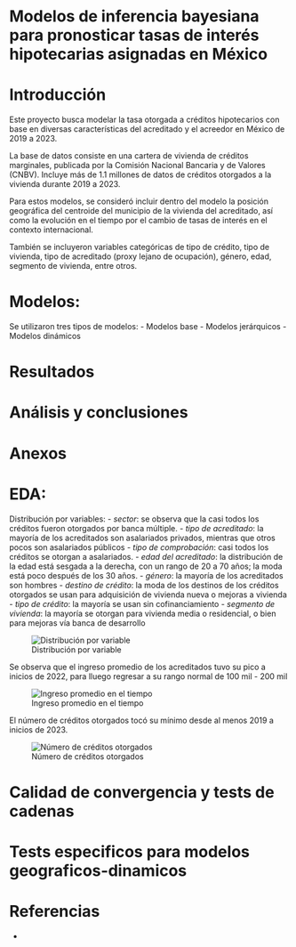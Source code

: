 # Modelos de inferencia bayesiana para pronosticar tasas de interés hipotecarias asignadas en México

# Introducción

Este proyecto busca modelar la tasa otorgada a créditos hipotecarios con base en diversas características del acreditado y el acreedor en México de 2019 a 2023.

La base de datos consiste en una cartera de vivienda de créditos marginales, publicada por la Comisión Nacional Bancaria y de Valores (CNBV). Incluye más de 1.1 millones de datos de créditos otorgados a la vivienda durante 2019 a 2023. 

Para estos modelos, se consideró incluir dentro del modelo la posición geográfica del centroide del municipio de la vivienda del acreditado, así como la evolución en el tiempo por el cambio de tasas de interés en el contexto internacional.

También se incluyeron variables categóricas de tipo de crédito, tipo de vivienda, tipo de acreditado (proxy lejano de ocupación), género, edad, segmento de vivienda, entre otros.

# Modelos:

Se utilizaron tres tipos de modelos:
- Modelos base
- Modelos jerárquicos
- Modelos dinámicos

# Resultados

# Análisis y conclusiones


# Anexos

# EDA:

Distribución por variables:
- *sector*: se observa que la casi todos los créditos fueron otorgados por banca múltiple.
- *tipo de acreditado*: la mayoría de los acreditados son asalariados privados, mientras que otros pocos son asalariados públicos
- *tipo de comprobación*: casi todos los créditos se otorgan a asalariados.
- *edad del acreditado*: la distribución de la edad está sesgada a la derecha, con un rango de 20 a 70 años; la moda está poco después de los 30 años.
- *género*: la mayoría de los acreditados son hombres
- *destino de crédito*: la moda de los destinos de los créditos otorgados se usan para adquisición de vivienda nueva o mejoras a vivienda
- *tipo de crédito*: la mayoría se usan sin cofinanciamiento
- *segmento de vivienda*: la mayoría se otorgan para vivienda media o residencial, o bien para mejoras vía banca de desarrollo

![Distribución por variable](histogramas.png)

Se observa que el ingreso promedio de los acreditados tuvo su pico a inicios de 2022, para lluego regresar a su rango normal de 100 mil - 200 mil

![Ingreso promedio en el tiempo](ingreso.png)

El número de créditos otorgados tocó su mínimo desde al menos 2019 a inicios de 2023.

![Número de créditos otorgados](num_cred.png)

# Calidad de convergencia y tests de cadenas



# Tests especificos para modelos geograficos-dinamicos

# Referencias

-